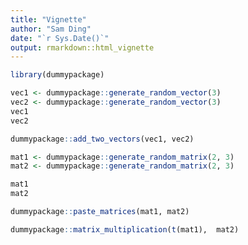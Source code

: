 ```yaml
---
title: "Vignette"
author: "Sam Ding"
date: "`r Sys.Date()`"
output: rmarkdown::html_vignette
---
```


```r
library(dummypackage)
```

```r
vec1 <- dummypackage::generate_random_vector(3)
vec2 <- dummypackage::generate_random_vector(3)
vec1
vec2
```


```r
dummypackage::add_two_vectors(vec1, vec2)
```

```r
mat1 <- dummypackage::generate_random_matrix(2, 3)
mat2 <- dummypackage::generate_random_matrix(2, 3)

mat1
mat2
```

```r
dummypackage::paste_matrices(mat1, mat2)
```

```r
dummypackage::matrix_multiplication(t(mat1),  mat2)
```

